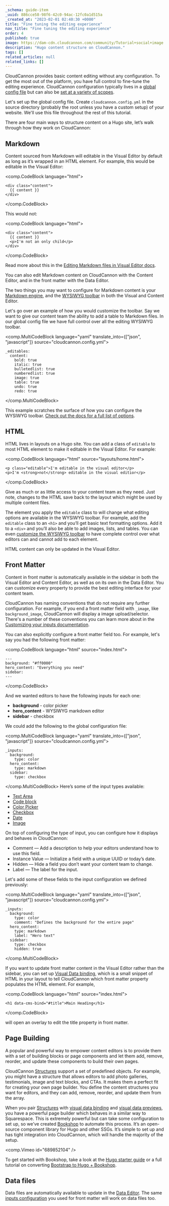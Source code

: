 ```yaml
---
_schema: guide-item
_uuid: 886cce58-98f6-42c0-94ac-12fc0a1d515a
_created_at: "2023-02-01 02:40:30 +0000"
title: "Fine tuning the editing experience"
nav_title: "Fine tuning the editing experience"
order: 4
published: true
image: https://dam-cdn.cloudcannon.com/community/Tutorial+social+image.png
description: "Hugo content structure on CloudCannon."
tags: []
related_articles: null
related_links: []
---
```


CloudCannon provides basic content editing without any configuration. To
get the most out of the platform, you have full control to fine-tune the
editing experience. CloudCannon configuration typically lives in a [global
config
file](/documentation/articles/setting-global-configuration/) but can also be [set at a
variety of
scopes](/documentation/articles/using-the-configuration-cascade/).

Let's set up the global config file. Create `cloudcannon.config.yml` in
the source directory (probably the root unless you have a custom setup) of
your website. We'll use this file throughout the rest of this tutorial.

There are four main ways to structure content on a Hugo site, let’s walk
through how they work on CloudCannon:

## Markdown

Content sourced from Markdown will editable in the Visual Editor by
default as long as it’s wrapped in an HTML element. For example, this
would be editable in the Visual Editor:


<comp.CodeBlock language="html">
```
<div class="content">
  {{ content }}
</div>
```
</comp.CodeBlock>

This would not:

<comp.CodeBlock language="html">
```
<div class="content">
  {{ content }}
  <p>I'm not an only child</p>
</div>
```
</comp.CodeBlock>

Read more about this in the [Editing Markdown files in Visual Editor
docs](/documentation/articles/editing-markdown-files-in-the-visual-editor/).

You can also edit Markdown content on CloudCannon with the Content Editor,
and in the front matter with the Data Editor.

The two things you may want to configure for Markdown content is your
[Markdown engine](/documentation/articles/configuring-your-markdown-engine/), 
and the [WYSIWYG toolbar](/documentation/articles/defining-editable-regions-in-your-html/#options)
in both the Visual and Content Editor.

Let's go over an example of how you would customize the
toolbar. Say we want to give our content team the ability to add a table
to Markdown files. In our global config file we have full control over all
the editing WYSIWYG toolbar.

<comp.MultiCodeBlock language="yaml" translate_into={["json", "javascript"]} source="cloudcannon.config.yml">
```
_editables:
  content:
    bold: true
    italic: true
    bulletedlist: true
    numberedlist: true
    image: true
    table: true
    undo: true
    redo: true
```
</comp.MultiCodeBlock>

This example scratches the surface of how you can configure the WYSIWYG
toolbar. [Check out the docs for a full list of
options](/documentation/articles/defining-editable-regions-in-your-html/#options).

## HTML

HTML lives in layouts on a Hugo site. You can add a class of `editable` to
most HTML element to make it editable in the Visual Editor. For example:


<comp.CodeBlock language="html" source="layouts/home.html">
```
<p class="editable">I'm editable in the visual editor</p>
<p>I'm <strong>not</strong> editable in the visual editior</p>
```
</comp.CodeBlock>

Give as much or as little access to your content team as they need. Just
note, changes to the HTML save back to the layout which might be used by
multiple content files.

The element you apply the `editable` class to will change what editing
options are available in the WYSIWYG toolbar. For example, add the
`editable` class to an `<h1>` and you’ll get basic text formatting
options. Add it to a `<div>` and you’ll also be able to add images, lists,
and tables. You can even [customize the WYSIWYG
toolbar](/documentation/articles/defining-editable-regions-in-your-html/#options) to have complete control over
what editors can and cannot add to each element.

HTML content can only be updated in the Visual Editor.

## Front Matter
Content in front matter is automatically available in the sidebar in both
the Visual Editor and Content Editor, as well as on its own in the Data
Editor. You can customize every property to provide the best editing
interface for your content team.

CloudCannon has naming conventions that do not require any further
configuration. For example, if you end a front matter field with `_image`,
like `background_image`, CloudCannon will display a image upload/selector.
There's a number of these conventions you can learn more about in 
the [Customizing your inputs
documentation](/documentation/articles/how-to-choose-what-input-is-used-in-the-data-editor/).

You can also explicitly configure a front matter field too. For example,
let's say you had the following front matter:

<comp.CodeBlock language="html" source="index.html">
```
---
background: "#ff0000"
hero_content: "Everything you need"
sidebar: 
---
```
</comp.CodeBlock>

And we wanted editors to have the following inputs for each one:

* **background** - color picker
* **hero_content** - WYSIWYG markdown editor
* **sidebar** - checkbox

We could add the following to the global configuration file:


<comp.MultiCodeBlock language="yaml" translate_into={["json", "javascript"]} source="cloudcannon.config.yml">
```
_inputs:
  background:
    type: color
  hero_content:
    type: markdown
  sidebar:
    type: checkbox
```
</comp.MultiCodeBlock>
Here’s some of the input types available:

* [Text Area](/documentation/articles/using-text-inputs-to-edit-your-data/#textarea)
* [Code block](/documentation/articles/using-code-inputs-to-edit-your-data/)
* [Color Picker](/documentation/articles/using-color-inputs-to-edit-your-data/)
* [Checkbox](/documentation/articles/using-checkbox-inputs-to-edit-your-data/#checkbox)
* [Date](/documentation/articles/using-date-and-time-inputs-to-edit-your-data/)
* [Image](/documentation/articles/using-upload-inputs-to-edit-your-data/#image)

On top of configuring the type of input, you can configure how it displays
and behaves in CloudCannon:

* Comment — Add a description to help your editors understand how to use this field.
* Instance Value — Initialize a field with a unique UUID or today’s date.
* Hidden — Hide a field you don’t want your content team to change.
* Label — The label for the input.

Let's add some of these fields to the input configuration we defined
previously:

<comp.MultiCodeBlock language="yaml" translate_into={["json", "javascript"]} source="cloudcannon.config.yml">
```
_inputs:
  background:
    type: color
    comment: "Defines the background for the entire page"
  hero_content:
    type: markdown
    label: "Hero text"
  sidebar:
    type: checkbox
    hidden: true
```
</comp.MultiCodeBlock>

If you want to update front matter content in the Visual Editor rather
than the sidebar, you can set up [Visual Data
binding](/documentation/articles/what-are-visual-data-bindings/),
which is a small snippet of HTML in your layout to tell CloudCannon which
front matter property populates the HTML element. For example,

<comp.CodeBlock language="html" source="index.html">
```
<h1 data-cms-bind="#title">Main Heading</h1>
```
</comp.CodeBlock>

will open an overlay to edit the title property in front matter.

## Page Building

A popular and powerful way to empower content editors is to provide them
with a set of building blocks or page components and let them add, remove,
reorder, and update these components to build their own pages.

CloudCannon
[Structures](/documentation/articles/defining-what-adds-to-an-array-with-array-structures/) support a set of predefined
objects. For example, you might have a structure that allows editors to
add photo galleries, testimonials, image and text blocks, and CTAs. It
makes them a perfect fit for creating your own page builder. You define
the content structures you want for editors, and they can add, remove,
reorder, and update them from the array.

When you pair
[Structures](/documentation/articles/defining-what-adds-to-an-array-with-array-structures/) with [visual data
binding](/documentation/articles/what-are-visual-data-bindings/) and [visual data
previews](/documentation/articles/using-live-editing-with-vanilla-js/), you have a powerful page
builder which behaves in a similar way to Squarespace. This is extremely
powerful but can take some configuration to set up, so we’ve created
[Bookshop](https://github.com/CloudCannon/bookshop) to automate this process. It’s an open-source
component library for Hugo and other SSGs. It’s simple to set up and has
tight integration into CloudCannon, which will handle the majority of the
setup.

<comp.Vimeo id="689852104" />

To get started with Bookshop, take a look at the [Hugo starter
guide](https://github.com/CloudCannon/bookshop/blob/main/guides/hugo.adoc) or a full tutorial on
converting [Bootstrap to Hugo +
Bookshop](https://cloudcannon.com/community/learn/bootstrap-to-a-client-editable-hugo-site/).

## Data files
Data files are automatically available to update in the [Data
Editor](/documentation/articles/introducing-the-data-editor/). The same [inputs
configuration](/documentation/articles/how-to-choose-what-input-is-used-in-the-data-editor/)
you used for front matter will work on data files too.
